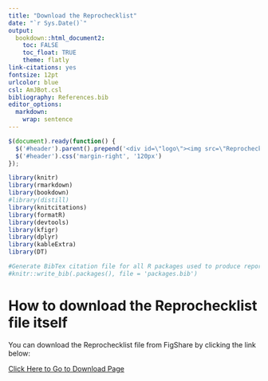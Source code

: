 ```yaml
---
title: "Download the Reprochecklist"
date: "`r Sys.Date()`"
output:
  bookdown::html_document2: 
    toc: FALSE
    toc_float: TRUE
    theme: flatly
link-citations: yes
fontsize: 12pt
urlcolor: blue
csl: AmJBot.csl
bibliography: References.bib
editor_options: 
  markdown: 
    wrap: sentence
---
```


```js
$(document).ready(function() {
  $('#header').parent().prepend('<div id=\"logo\"><img src=\"ReprochecklistLogo.jpg\" style=\"position:absolute; top:0; right:0; padding:10px; height:150px\"></div>');
  $('#header').css('margin-right', '120px')
});
```

```r
library(knitr)
library(rmarkdown)
library(bookdown)
#library(distill)
library(knitcitations)
library(formatR)
library(devtools)
library(kfigr)
library(dplyr)
library(kableExtra)
library(DT)

#Generate BibTex citation file for all R packages used to produce report
#knitr::write_bib(.packages(), file = 'packages.bib')
```



# How to download the Reprochecklist file itself

You can download the Reprochecklist file from FigShare by clicking the link below:

[Click Here to Go to Download Page](https://doi.org/10.6084/m9.figshare.13720318)

